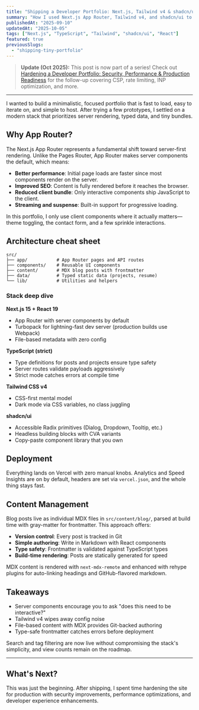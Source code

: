 ```yaml
---
title: "Shipping a Developer Portfolio: Next.js, Tailwind v4 & shadcn/ui"
summary: "How I used Next.js App Router, Tailwind v4, and shadcn/ui to ship a nimble portfolio and blog in a weekend."
publishedAt: "2025-09-10"
updatedAt: "2025-10-05"
tags: ["Next.js", "TypeScript", "Tailwind", "shadcn/ui", "React"]
featured: true
previousSlugs:
  - "shipping-tiny-portfolio"
---
```


> **Update (Oct 2025):** This post is now part of a series! Check out [Hardening a Developer Portfolio: Security, Performance & Production Readiness](/blog/hardening-tiny-portfolio) for the follow-up covering CSP, rate limiting, INP optimization, and more.

---

I wanted to build a minimalistic, focused portfolio that is fast to load, easy to iterate on, and simple to host. After trying a few prototypes, I settled on a modern stack that prioritizes server rendering, typed data, and tiny bundles.

## Why App Router?

The Next.js App Router represents a fundamental shift toward server-first rendering. Unlike the Pages Router, App Router makes server components the default, which means:

- **Better performance**: Initial page loads are faster since most components render on the server.
- **Improved SEO**: Content is fully rendered before it reaches the browser.
- **Reduced client bundle**: Only interactive components ship JavaScript to the client.
- **Streaming and suspense**: Built-in support for progressive loading.

In this portfolio, I only use client components where it actually matters—theme toggling, the contact form, and a few sprinkle interactions.

## Architecture cheat sheet

```
src/
├── app/           # App Router pages and API routes
├── components/    # Reusable UI components
├── content/       # MDX blog posts with frontmatter
├── data/          # Typed static data (projects, resume)
└── lib/           # Utilities and helpers
```

### Stack deep dive

**Next.js 15 + React 19**
- App Router with server components by default
- Turbopack for lightning-fast dev server (production builds use Webpack)
- File-based metadata with zero config

**TypeScript (strict)**
- Type definitions for posts and projects ensure type safety
- Server routes validate payloads aggressively
- Strict mode catches errors at compile time

**Tailwind CSS v4**
- CSS-first mental model
- Dark mode via CSS variables, no class juggling

**shadcn/ui**
- Accessible Radix primitives (Dialog, Dropdown, Tooltip, etc.)
- Headless building blocks with CVA variants
- Copy-paste component library that you own

## Deployment

Everything lands on Vercel with zero manual knobs. Analytics and Speed Insights are on by default, headers are set via `vercel.json`, and the whole thing stays fast.

## Content Management

Blog posts live as individual MDX files in `src/content/blog/`, parsed at build time with gray-matter for frontmatter. This approach offers:

- **Version control**: Every post is tracked in Git
- **Simple authoring**: Write in Markdown with React components
- **Type safety**: Frontmatter is validated against TypeScript types
- **Build-time rendering**: Posts are statically generated for speed

MDX content is rendered with `next-mdx-remote` and enhanced with rehype plugins for auto-linking headings and GitHub-flavored markdown.

## Takeaways

- Server components encourage you to ask "does this need to be interactive?"
- Tailwind v4 wipes away config noise
- File-based content with MDX provides Git-backed authoring
- Type-safe frontmatter catches errors before deployment

Search and tag filtering are now live without compromising the stack's simplicity, and view counts remain on the roadmap.

---

## What's Next?

This was just the beginning. After shipping, I spent time hardening the site for production with security improvements, performance optimizations, and developer experience enhancements.

